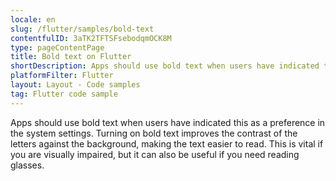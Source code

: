 ```yaml
---
locale: en
slug: /flutter/samples/bold-text
contentfulID: 3aTK2TFTSFsebodqmOCK8M
type: pageContentPage
title: Bold text on Flutter
shortDescription: Apps should use bold text when users have indicated this as a preference in the system settings.
platformFilter: Flutter
layout: Layout - Code samples
tag: Flutter code sample
---
```


Apps should use bold text when users have indicated this as a preference in the system settings. Turning on bold text improves the contrast of the letters against the background, making the text easier to read. This is vital if you are visually impaired, but it can also be useful if you need reading glasses.

<CodeSample id="text-bold" locale="en" platform="flutter"/>